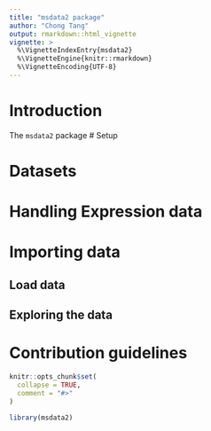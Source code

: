 ```yaml
---
title: "msdata2 package"
author: "Chong Tang"
output: rmarkdown::html_vignette
vignette: >
  %\VignetteIndexEntry{msdata2}
  %\VignetteEngine{knitr::rmarkdown}
  %\VignetteEncoding{UTF-8}
---
```

# Introduction
The `msdata2` package
# Setup

# Datasets

# Handling Expression data

# Importing data
## Load data
## Exploring the data

# Contribution guidelines

```r
knitr::opts_chunk$set(
  collapse = TRUE,
  comment = "#>"
)
```

```r
library(msdata2)
```
